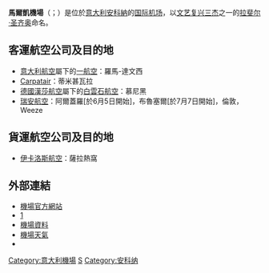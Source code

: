{{Airport infobox
| airport_name     = 馬爾凱機場<br />Aeroporto delle Marche
| type             = 民用
| run by           = Aerdorica SpA
| opened           =
| closed           = 
| city             = [[安科納|安科納]]
| location         =
| distance_to_city =
| elevation        = 49呎/15米
| website          = http://www.aeroportomarche.com/index.php?lang=english
| IATA             = AOI
| ICAO             = LIPY
| FAA              = 
| coordinates      = {{Coord|43|36|59|N|13|21|44|E|type:airport_region:IT}}
| runway1_heading  = 4/22
| runway1_feet     = 9,718
| runway1_meter    = 2,962
| runway1_surface  = [[柏油|柏油]]
| helipad1         =
| helipad1_feet    =
| helipad1_meter   = 
| helipad1_surface = 
| stat_year        =
| stat_passenger   =
| stat_cargo       = 
| stat_flight      =
| footnotes        =
}}
'''馬爾凱機場'''（{{lang-it|Aeroporto delle Marche}}；{{airport codes|AOI|LIPY}}）是位於[[意大利|意大利]][[安科納|安科納]]的[[国际机场|国际机场]]，以[[文艺复兴三杰|文艺复兴三杰]]之一的[[拉斐尔·圣齐奥|拉斐尔·圣齐奥]]命名。

== 客運航空公司及目的地 ==
*[[意大利航空|意大利航空]]屬下的[[一航空|一航空]]：羅馬-達文西
*[[Carpatair|Carpatair]]：蒂米甚瓦拉
*[[德國漢莎航空|德國漢莎航空]]屬下的[[白雲石航空|白雲石航空]]：慕尼黑
*[[瑞安航空|瑞安航空]]：阿爾蓋羅[於6月5日開始]，布魯塞爾[於7月7日開始]，倫敦，Weeze

== 貨運航空公司及目的地 ==
*[[伊卡洛斯航空|伊卡洛斯航空]]：薩拉熱窩
== 外部連結 ==
*[https://web.archive.org/web/20080906220451/http://www.aeroportomarche.com/index.php?lang=english 機場官方網站]
*[http://aviation-safety.net/database/airport/airport.php?id=AOI]
*[http://gc.kls2.com/airport/LIPY 機場資料]
*[http://weather.noaa.gov/weather/current/LIPY.html  機場天氣]
*{{WAD|LIPY}}

{{模板:Airport-stub}}
{{義大利機場}}
[[Category:意大利機場|Category:意大利機場]]
[[Category:冠以人名的歐洲機場|S]]
[[Category:安科纳|Category:安科纳]]